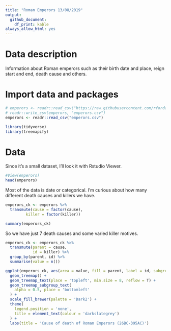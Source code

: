 ```yaml
---
title: "Roman Emperors 13/08/2019"
output:
  github_document: 
    df_print: kable
always_allow_html: yes
---
```


# Data description

Information about Roman emperors such as their birth date and place, reign start and end, death cause and others.

# Import data and packages

```r
# emperors <- readr::read_csv("https://raw.githubusercontent.com/rfordatascience/tidytuesday/master/data/2019/2019-08-13/emperors.csv")
# readr::write_csv(emperors, "emperors.csv")
emperors <- readr::read_csv("emperors.csv")

library(tidyverse)
library(treemapify)
```

# Data 

Since it's a small dataset, I'll look it with Rstudio Viewer.

```r
#View(emperors)
head(emperors)
```

Most of the data is date or categorical. I'm curious about how many different death causes and killers we have.

```r
emperors_ck <- emperors %>% 
  transmute(cause = factor(cause),
         killer = factor(killer))

summary(emperors_ck)
```

So we have just 7 death causes and some varied killer motives.


```r
emperors_ck <- emperors_ck %>% 
  transmute(parent = cause,
            id = killer) %>% 
  group_by(parent, id) %>% 
  summarise(value = n())
```


```r
ggplot(emperors_ck, aes(area = value, fill = parent, label = id, subgroup = parent))+
  geom_treemap() +
  geom_treemap_text(place = 'topleft', min.size = 8, reflow = T) +
  geom_treemap_subgroup_text(
    alpha = 0.5, place = 'bottomleft'
  ) +
  scale_fill_brewer(palette = 'Dark2') +
  theme(
    legend.position = 'none',
    title = element_text(colour = 'darkslategrey')
  ) +
  labs(title = 'Cause of death of Roman Emperors (26BC-395AC)')
```

